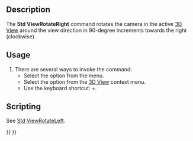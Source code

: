 <languages/>
<translate>

<!--T:7-->
{{Docnav
|[[Std_ViewRotateLeft|ViewRotateLeft]]
|[[Std_StoreWorkingView|StoreWorkingView]]
|[[Std_View_Menu|Std View Menu]]
|IconL=Std_ViewRotateLeft.svg
|IconR=
|IconC=Freecad.svg
}}

<!--T:1-->
{{GuiCommand
|Name=Std ViewRotateRight
|MenuLocation=View → Standard Views → Rotate Right
|Workbenches=All
|Shortcut={{KEY|Shift}}+{{KEY|Right}}
|SeeAlso=[[Std_ViewRotateLeft|Std ViewRotateLeft]]
}}

==Description== <!--T:2-->

<!--T:3-->
The '''Std ViewRotateRight''' command rotates the camera in the active [[3D_View|3D View]] around the view direction in 90-degree increments towards the right (clockwise).

==Usage== <!--T:6-->

<!--T:4-->
# There are several ways to invoke the command:
#* Select the {{MenuCommand|View → Standard Views → [[Image:Std_ViewRotateRight.svg|16px]] Rotate Right}} option from the menu.
#* Select the {{MenuCommand|Standard Views → [[Image:Std_ViewRotateRight.svg|16px]] Rotate Right}} option from the [[3D_View|3D View]] context menu.
#* Use the keyboard shortcut: {{KEY|Shift}}+{{KEY|Right}}.

==Scripting== <!--T:8-->

<!--T:12-->
See [[Std_ViewRotateLeft#Scripting|Std ViewRotateLeft]].


<!--T:11-->
{{Docnav
|[[Std_ViewRotateLeft|ViewRotateLeft]]
|[[Std_StoreWorkingView|StoreWorkingView]]
|[[Std_View_Menu|Std View Menu]]
|IconL=Std_ViewRotateLeft.svg
|IconR=
|IconC=Freecad.svg
}}

</translate>
{{Std_Base_navi{{#translation:}}}}
{{Userdocnavi{{#translation:}}}}
